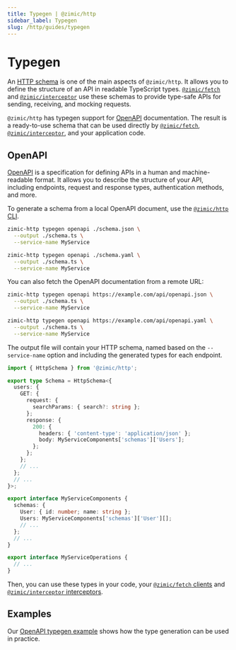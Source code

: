 ```yaml
---
title: Typegen | @zimic/http
sidebar_label: Typegen
slug: /http/guides/typegen
---
```



# Typegen

An [HTTP schema](/docs/zimic-http/guides/1-schemas.md) is one of the main aspects of `@zimic/http`. It allows you to
define the structure of an API in readable TypeScript types. [`@zimic/fetch`](/docs/zimic-fetch/1-index.md) and
[`@zimic/interceptor`](/docs/zimic-interceptor/1-index.md) use these schemas to provide type-safe APIs for sending,
receiving, and mocking requests.

`@zimic/http` has typegen support for [OpenAPI](https://www.openapis.org) documentation. The result is a ready-to-use
schema that can be used directly by [`@zimic/fetch`](/docs/zimic-fetch/1-index.md),
[`@zimic/interceptor`](/docs/zimic-interceptor/1-index.md), and your application code.

## OpenAPI

[OpenAPI](https://www.openapis.org) is a specification for defining APIs in a human and machine-readable format. It
allows you to describe the structure of your API, including endpoints, request and response types, authentication
methods, and more.

To generate a schema from a local OpenAPI document, use the [`@zimic/http` CLI](/docs/zimic-http/cli/1-typegen.md).

<Tabs groupId="openapi-typegen-format">
  <TabItem value="json" label="JSON">

```bash
zimic-http typegen openapi ./schema.json \
  --output ./schema.ts \
  --service-name MyService
```

  </TabItem>
  <TabItem value="yaml" label="YAML">

```bash
zimic-http typegen openapi ./schema.yaml \
  --output ./schema.ts \
  --service-name MyService
```

  </TabItem>
</Tabs>

You can also fetch the OpenAPI documentation from a remote URL:

<Tabs groupId="openapi-typegen-format">
  <TabItem value="json" label="JSON">

```bash
zimic-http typegen openapi https://example.com/api/openapi.json \
  --output ./schema.ts \
  --service-name MyService
```

  </TabItem>
  <TabItem value="yaml" label="YAML">

```bash
zimic-http typegen openapi https://example.com/api/openapi.yaml \
  --output ./schema.ts \
  --service-name MyService
```

  </TabItem>
</Tabs>

The output file will contain your HTTP schema, named based on the `--service-name` option and including the generated
types for each endpoint.

```ts title="schema.ts"
import { HttpSchema } from '@zimic/http';

export type Schema = HttpSchema<{
  users: {
    GET: {
      request: {
        searchParams: { search?: string };
      };
      response: {
        200: {
          headers: { 'content-type': 'application/json' };
          body: MyServiceComponents['schemas']['Users'];
        };
      };
    };
    // ...
  };
  // ...
}>;

export interface MyServiceComponents {
  schemas: {
    User: { id: number; name: string };
    Users: MyServiceComponents['schemas']['User'][];
    // ...
  };
  // ...
}

export interface MyServiceOperations {
  // ...
}
```

Then, you can use these types in your code, your
[`@zimic/fetch` clients](/docs/zimic-fetch/guides/8-typegen.mdx#using-a-generated-schema) and
[`@zimic/interceptor` interceptors](/docs/zimic-interceptor/guides/http/11-typegen.mdx#using-a-generated-schema).

## Examples

Our [OpenAPI typegen example](https://github.com/zimicjs/zimic/tree/main/examples/zimic-with-openapi-typegen#readme)
shows how the type generation can be used in practice.
